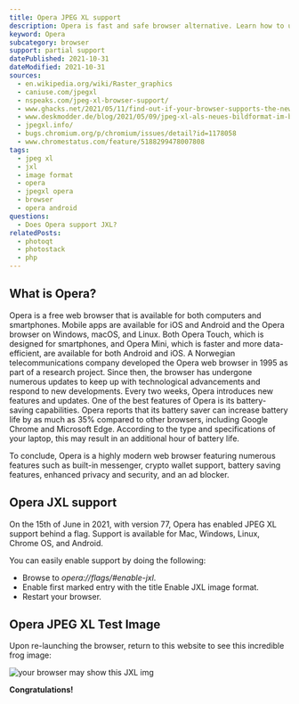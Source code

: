 ```yaml
---
title: Opera JPEG XL support
description: Opera is fast and safe browser alternative. Learn how to use JXL images within Opera.
keyword: Opera
subcategory: browser
support: partial support
datePublished: 2021-10-31
dateModified: 2021-10-31
sources:
  - en.wikipedia.org/wiki/Raster_graphics
  - caniuse.com/jpegxl
  - nspeaks.com/jpeg-xl-browser-support/
  - www.ghacks.net/2021/05/11/find-out-if-your-browser-supports-the-new-image-format-jpeg-xl/
  - www.deskmodder.de/blog/2021/05/09/jpeg-xl-als-neues-bildformat-im-browser-aktivieren-chrome-edge-firefox/
  - jpegxl.info/
  - bugs.chromium.org/p/chromium/issues/detail?id=1178058
  - www.chromestatus.com/feature/5188299478007808
tags:
  - jpeg xl
  - jxl
  - image format
  - opera
  - jpegxl opera
  - browser
  - opera android
questions:
  - Does Opera support JXL?
relatedPosts:
  - photoqt
  - photostack
  - php
---
```


## What is Opera?

Opera is a free web browser that is available for both computers and smartphones. Mobile apps are available for iOS and Android and the Opera browser on Windows, macOS, and Linux. Both Opera Touch, which is designed for smartphones, and Opera Mini, which is faster and more data-efficient, are available for both Android and iOS. A Norwegian telecommunications company developed the Opera web browser in 1995 as part of a research project. Since then, the browser has undergone numerous updates to keep up with technological advancements and respond to new developments. Every two weeks, Opera introduces new features and updates. One of the best features of Opera is its battery-saving capabilities. Opera reports that its battery saver can increase battery life by as much as 35% compared to other browsers, including Google Chrome and Microsoft Edge. According to the type and specifications of your laptop, this may result in an additional hour of battery life.

To conclude, Opera is a highly modern web browser featuring numerous features such as built-in messenger, crypto wallet support, battery saving features, enhanced privacy and security, and an ad blocker.

## Opera JXL support

On the 15th of June in 2021, with version 77, Opera has enabled JPEG XL support behind a flag.
Support is available for Mac, Windows, Linux, Chrome OS, and Android.

You can easily enable support by doing the following:

- Browse to _opera://flags/#enable-jxl_.
- Enable first marked entry with the title Enable JXL image format.
- Restart your browser.

## Opera JPEG XL Test Image

Upon re-launching the browser, return to this website to see this incredible frog image:

![your browser may show this JXL img](/comparison/frog.jxl)

**Congratulations!**

